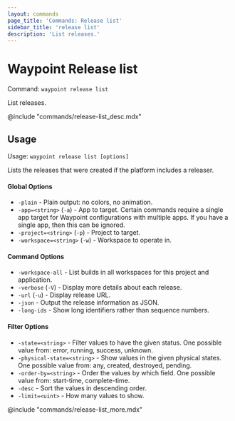 ```yaml
---
layout: commands
page_title: 'Commands: Release list'
sidebar_title: 'release list'
description: 'List releases.'
---
```


# Waypoint Release list

Command: `waypoint release list`

List releases.

@include "commands/release-list_desc.mdx"

## Usage

Usage: `waypoint release list [options]`

Lists the releases that were created if the platform includes a releaser.

#### Global Options

- `-plain` - Plain output: no colors, no animation.
- `-app=<string>` (`-a`) - App to target. Certain commands require a single app target for Waypoint configurations with multiple apps. If you have a single app, then this can be ignored.
- `-project=<string>` (`-p`) - Project to target.
- `-workspace=<string>` (`-w`) - Workspace to operate in.

#### Command Options

- `-workspace-all` - List builds in all workspaces for this project and application.
- `-verbose` (`-V`) - Display more details about each release.
- `-url` (`-u`) - Display release URL.
- `-json` - Output the release information as JSON.
- `-long-ids` - Show long identifiers rather than sequence numbers.

#### Filter Options

- `-state=<string>` - Filter values to have the given status. One possible value from: error, running, success, unknown.
- `-physical-state=<string>` - Show values in the given physical states. One possible value from: any, created, destroyed, pending.
- `-order-by=<string>` - Order the values by which field. One possible value from: start-time, complete-time.
- `-desc` - Sort the values in descending order.
- `-limit=<uint>` - How many values to show.

@include "commands/release-list_more.mdx"
